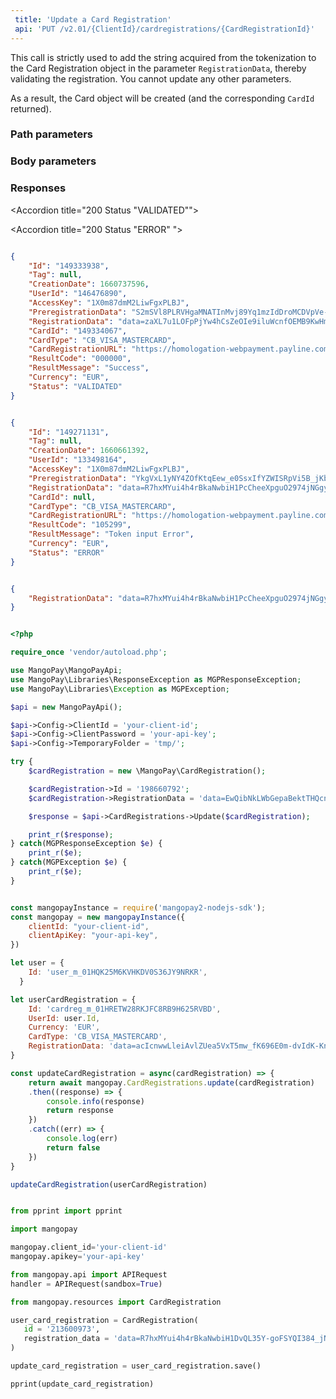 ```yaml
---  
 title: 'Update a Card Registration'  
 api: 'PUT /v2.01/{ClientId}/cardregistrations/{CardRegistrationId}'  
---  
```


  

This call is strictly used to add the string acquired from the tokenization to the Card Registration object in the parameter `RegistrationData`, thereby validating the registration. You cannot update any other parameters.  

As a result, the Card object will be created (and the corresponding `CardId` returned).  

### Path parameters  

<CardRegistrationId />  

### Body parameters  

<RegistrationData />  

### Responses  

<AccordionGroup><Accordion title="200 Status "VALIDATED"">  

<Id1Response />  

<Tag1Response />  

<CreationDateResponse />  

<UserIdResponse />  

<AccessKeyResponse />  

<PreregistrationDataResponse />  

<RegistrationDataResponse />  

<CardIdResponse />  

<CardType1Response />  

<CardRegistrationURLResponse />  

<ResultCodeResponse />  

<ResultMessageResponse />  

<Currency2Response />  

<Status1Response /></Accordion><Accordion title="200 Status "ERROR" ">  

<Id1Response />  

<Tag1Response />  

<CreationDateResponse />  

<UserIdResponse />  

<AccessKeyResponse />  

<PreregistrationDataResponse />  

<RegistrationDataResponse />  

<CardIdResponse />  

<CardTypeResponse />  

<CardRegistrationURLResponse />  

<ResultCodeResponse />  

<ResultMessageResponse />  

<Currency2Response />  

<Status1Response /></Accordion></AccordionGroup>  

<ResponseExample>  

```json 200 Status "VALIDATED"  

{
    "Id": "149333938",
    "Tag": null,
    "CreationDate": 1660737596,
    "UserId": "146476890",
    "AccessKey": "1X0m87dmM2LiwFgxPLBJ",
    "PreregistrationData": "S2mSVl8PLRVHgaMNATInMvj89Yq1mzIdDroMCDVpVe-N9s6Jm9QuXkzNk96K5-2o2ddFLVXdicolcUIkv_kKEA",
    "RegistrationData": "data=zaXL7u1LOFpPjYw4hCsZeOIe9iluWcnfOEMB9KwHmn1ObTIh_ICCIiYsaNfm8D8bnN1aM1h9ItsXjO_wR1mQydOmh-vDtkQob6nZTfk7FnIRxnHaHISav5XNqKU6GZ15KveYnfvMjBj-cRtzFqRcCA",
    "CardId": "149334067",
    "CardType": "CB_VISA_MASTERCARD",
    "CardRegistrationURL": "https://homologation-webpayment.payline.com/webpayment/getToken",
    "ResultCode": "000000",
    "ResultMessage": "Success",
    "Currency": "EUR",
    "Status": "VALIDATED"
}  

 ```  

```json 200 Status "ERROR"   

{
    "Id": "149271131",
    "Tag": null,
    "CreationDate": 1660661392,
    "UserId": "133498164",
    "AccessKey": "1X0m87dmM2LiwFgxPLBJ",
    "PreregistrationData": "YkgVxL1yNY4ZOfKtqEew_e0SsxIfYZWISRpVi5B_jKboe08cd0V_NE-iZ891ehPx2ddFLVXdicolcUIkv_kKEA",
    "RegistrationData": "data=R7hxMYui4h4rBkaNwbiH1PcCheeXpguO2974jNGgynAVfsmychzXX2Wj-MoseJpnl8C1taMnTBqWmjbSWmgMQNE2bMetrwzREAFpp6SMaYi3vFHtOVUf5ZCUjtEbhayaNx0xgKTVnyDj15oG8jR88g",
    "CardId": null,
    "CardType": "CB_VISA_MASTERCARD",
    "CardRegistrationURL": "https://homologation-webpayment.payline.com/webpayment/getToken",
    "ResultCode": "105299",
    "ResultMessage": "Token input Error",
    "Currency": "EUR",
    "Status": "ERROR"
}  

 ```  

</ResponseExample>  

<RequestExample>  
  
```json REST  

{
    "RegistrationData": "data=R7hxMYui4h4rBkaNwbiH1PcCheeXpguO2974jNGgynAVfsmychzXX2Wj-MoseJpnl8C1taMnTBqWmjbSWmgMQNE2bMetrwzREAFpp6SMaYi3vFHtOVUf5ZCUjtEbhayaNx0xgKTVnyDj15oG8jR88g",
}  
```  

  
```php PHP  

<?php 

require_once 'vendor/autoload.php';

use MangoPay\MangoPayApi;
use MangoPay\Libraries\ResponseException as MGPResponseException;
use MangoPay\Libraries\Exception as MGPException;

$api = new MangoPayApi();

$api->Config->ClientId = 'your-client-id';
$api->Config->ClientPassword = 'your-api-key';
$api->Config->TemporaryFolder = 'tmp/';

try {
    $cardRegistration = new \MangoPay\CardRegistration();

    $cardRegistration->Id = '198660792';
    $cardRegistration->RegistrationData = 'data=EwQibNkLWbGepaBektTHQcnk7KxDDpQybRm3BWmKLu4DKdgmC-JI0b4bK9UW5C3u1L4A4AkhT3LJqC3_FAvbwYQXIPvj1ElxL2OIJfvlS3YXlJyOctdX1PGkkgCkgl3j0ftIYwFxOdfmDQ5GtM_cIg';

    $response = $api->CardRegistrations->Update($cardRegistration);

    print_r($response);
} catch(MGPResponseException $e) {
    print_r($e);
} catch(MGPException $e) {
    print_r($e);
}  
```  

  
```javascript NodeJS  

const mangopayInstance = require('mangopay2-nodejs-sdk');
const mangopay = new mangopayInstance({
    clientId: "your-client-id",
    clientApiKey: "your-api-key",
})

let user = {
    Id: 'user_m_01HQK25M6KVHKDV0S36JY9NRKR',
  }

let userCardRegistration = {
    Id: 'cardreg_m_01HRETW28RKJFC8RB9H625RVBD',
    UserId: user.Id,
    Currency: 'EUR',
    CardType: 'CB_VISA_MASTERCARD',
    RegistrationData: 'data=acIcnwwLleiAvlZUea5VxT5mw_fK696E0m-dvIdK-KnTCrftajOU7W3fTvYLnKiF68q7RUkmAEL86Wi8c0oX7wHD6vfA3lowMRD7SvlcCCl6Xl3Esy_DIyBzznraJzm70ftIYwFxOdfmDQ5GtM_cIg'
}

const updateCardRegistration = async(cardRegistration) => {
    return await mangopay.CardRegistrations.update(cardRegistration)
    .then((response) => {
        console.info(response)
        return response
    })
    .catch((err) => {
        console.log(err)
        return false
    })
}

updateCardRegistration(userCardRegistration)  
```  

  
```python Python  

from pprint import pprint

import mangopay

mangopay.client_id='your-client-id'
mangopay.apikey='your-api-key'

from mangopay.api import APIRequest
handler = APIRequest(sandbox=True)

from mangopay.resources import CardRegistration

user_card_registration = CardRegistration(
   id = '213600973',
   registration_data = 'data=R7hxMYui4h4rBkaNwbiH1DvQL35Y-goFSYQI384_jNsDngV32O95BVgk3Pg7vqU_mZIFFs4gFl24VlSBXNiuoi4Be_uieN3jEegz77g8ElaToz_b7S91YuROvHH0w6J40ftIYwFxOdfmDQ5GtM_cIg'
)

update_card_registration = user_card_registration.save()

pprint(update_card_registration)  
```  

  
</RequestExample>